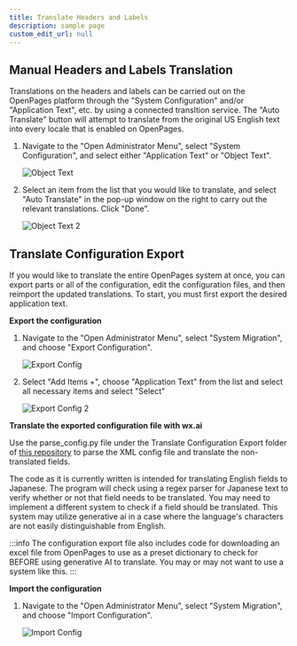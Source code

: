```yaml
---
title: Translate Headers and Labels
description: sample page
custom_edit_url: null
---
```


## Manual Headers and Labels Translation

Translations on the headers and labels can be carried out on the OpenPages platform through the "System Configuration" and/or "Application Text", etc. by using a connected transltion service. The "Auto Translate" button will attempt to translate from the original US English text into every locale that is enabled on OpenPages. 

1. Navigate to the "Open Administrator Menu", select "System Configuration", and select either "Application Text" or "Object Text".

    ![Object Text](../../images/nav_headers.png)

2. Select an item from the list that you would like to translate, and select "Auto Translate" in the pop-up window on the right to carry out the relevant translations. Click "Done".

    ![Object Text 2](../../images/translate_headers.png)


## Translate Configuration Export

If you would like to translate the entire OpenPages system at once, you can export parts or all of the configuration, edit the configuration files, and then reimport the updated translations. To start, you must first export the desired application text.

**Export the configuration**
1. Navigate to the "Open Administrator Menu", select "System Migration", and choose "Export Configuration".

    ![Export Config](../../images/OP_ConfigExport.png)
2. Select "Add Items +", choose "Application Text" from the list and select all necessary items and select "Select"

    ![Export Config 2](../../images/export.png)

**Translate the exported configuration file with wx.ai**

Use the parse_config.py file under the Translate Configuration Export folder of [this repository](https://github.com/ibm-client-engineering/solution-openpages-wxai-translation) to parse the XML config file and translate the non-translated fields.

The code as it is currently written is intended for translating English fields to Japanese. The program will check using a regex parser for Japanese text to verify whether or not that field needs to be translated. You may need to implement a different system to check if a field should be translated. This system may utilize generative ai in a case where the language's characters are not easily distinguishable from English.


:::info
The configuration export file also includes code for downloading an excel file from OpenPages to use as a preset dictionary to check for BEFORE using generative AI to translate. You may or may not want to use a system like this.
:::

**Import the configuration**
1. Navigate to the "Open Administrator Menu", select "System Migration", and choose "Import Configuration".

    ![Import Config](../../images/import.png)

    





